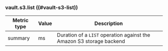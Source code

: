 ### vault.s3.list ((#vault-s3-list))

Metric type | Value | Description
----------- | ----- | -----------
summary     | ms    | Duration of a `LIST` operation against the Amazon S3 storage backend